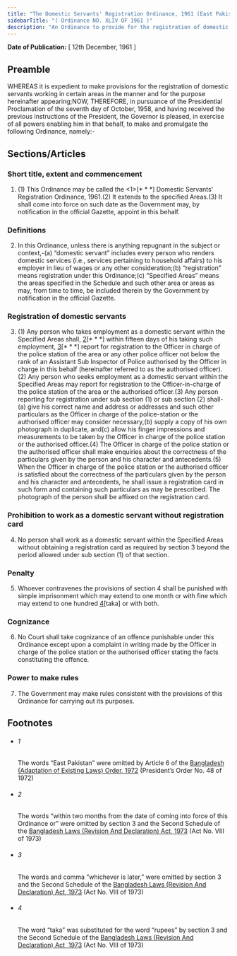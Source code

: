 ```yaml
---
title: "The Domestic Servants' Registration Ordinance, 1961 (East Pakistan Ordinance)"
sidebarTitle: "( Ordinance NO. XLIV OF 1961 )"
description: "An Ordinance to provide for the registration of domestic servants. ♣"
---
```


**Date of Publication:** [ 12th December, 1961 ]

## Preamble

WHEREAS it is expedient to make provisions for the registration of domestic servants working in certain areas in the manner and for the purpose hereinafter appearing;NOW, THEREFORE, in pursuance of the Presidential Proclamation of the seventh day of October, 1958, and having received the previous instructions of the President, the Governor is pleased, in exercise of all powers enabling him in that behalf, to make and promulgate the following Ordinance, namely:-

## Sections/Articles

### Short title, extent and commencement

1. (1) This Ordinance may be called the <1>[\* \* \*] Domestic Servants' Registration Ordinance, 1961.(2) It extends to the specified Areas.(3) It shall come into force on such date as the Government may, by notification in the official Gazette, appoint in this behalf.

### Definitions

2. In this Ordinance, unless there is anything repugnant in the subject or context,-(a) “domestic servant” includes every person who renders domestic services (i.e., services pertaining to household affairs) to his employer in lieu of wages or any other consideration;(b) “registration” means registration under this Ordinance;(c) “Specified Areas” means the areas specified in the Schedule and such other area or areas as may, from time to time, be included therein by the Government by notification in the official Gazette.

### Registration of domestic servants

3. (1) Any person who takes employment as a domestic servant within the Specified Areas shall, [2](1)[\* \* \*] within fifteen days of his taking such employment, [3](2)[\* \* \*] report for registration to the Officer in charge of the police station of the area or any other police officer not below the rank of an Assistant Sub Inspector of Police authorised by the Officer in charge in this behalf (hereinafter referred to as the authorised officer).(2) Any person who seeks employment as a domestic servant within the Specified Areas may report for registration to the Officer-in-charge of the police station of the area or the authorised officer.(3) Any person reporting for registration under sub section (1) or sub section (2) shall-(a) give his correct name and address or addresses and such other particulars as the Officer in charge of the police-station or the authorised officer may consider necessary,(b) supply a copy of his own photograph in duplicate, and(c) allow his finger impressions and measurements to be taken by the Officer in charge of the police station or the authorised officer.(4) The Officer in charge of the police station or the authorised officer shall make enquiries about the correctness of the particulars given by the person and his character and antecedents.(5) When the Officer in charge of the police station or the authorised officer is satisfied about the correctness of the particulars given by the person and his character and antecedents, he shall issue a registration card in such form and containing such particulars as may be prescribed. The photograph of the person shall be affixed on the registration card.

### Prohibition to work as a domestic servant without registration card

4. No person shall work as a domestic servant within the Specified Areas without obtaining a registration card as required by section 3 beyond the period allowed under sub section (1) of that section.

### Penalty

5. Whoever contravenes the provisions of section 4 shall be punished with simple imprisonment which may extend to one month or with fine which may extend to one hundred [4](1)[taka] or with both.

### Cognizance

6. No Court shall take cognizance of an offence punishable under this Ordinance except upon a complaint in writing made by the Officer in charge of the police station or the authorised officer stating the facts constituting the offence.

### Power to make rules

7. The Government may make rules consistent with the provisions of this Ordinance for carrying out its purposes.

## Footnotes

- ###### 1

  The words “East Pakistan” were omitted by Article 6 of the [Bangladesh (Adaptation of Existing Laws) Order, 1972](/act-388.html "Bangladesh (Adaptation of Existing Laws) Order, 1972 ") (President’s Order No. 48 of 1972)

- ###### 2

  The words “within two months from the date of coming into force of this Ordinance or” were omitted by section 3 and the Second Schedule of the [Bangladesh Laws (Revision And Declaration) Act, 1973](/act-430.html "Bangladesh Laws (Revision And Declaration) Act, 1973") (Act No. VIII of 1973)

- ###### 3

  The words and comma “whichever is later,” were omitted by section 3 and the Second Schedule of the [Bangladesh Laws (Revision And Declaration) Act, 1973](/act-430.html "Bangladesh Laws (Revision And Declaration) Act, 1973") (Act No. VIII of 1973)

- ###### 4

  The word “taka” was substituted for the word “rupees” by section 3 and the Second Schedule of the [Bangladesh Laws (Revision And Declaration) Act, 1973](/act-430.html "Bangladesh Laws (Revision And Declaration) Act, 1973") (Act No. VIII of 1973)

